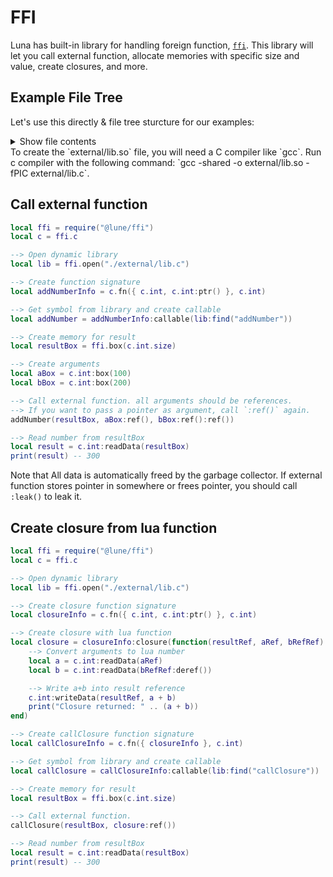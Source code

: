 
# FFI

Luna has built-in library for handling foreign function, [`ffi`](../../api-reference/ffi.md).
This library will let you call external function, allocate memories with specific size and value, create closures, and more.

## Example File Tree

Let's use this directly & file tree sturcture for our examples:

<FileTree>
	<FileTree.Folder name="-" defaultOpen>
		<FileTree.File name="call.luau" />
		<FileTree.File name="closure.luau" />
		<FileTree.Folder name="external" defaultOpen>
			<FileTree.File name="lib.c" />
			<FileTree.File name="lib.so" />
		</FileTree.Folder>
	</FileTree.Folder>
</FileTree>

<details>
<summary>Show file contents</summary>

```c copy filename="external/lib.c"
	int addNumber(int a, int *b) {
		return a + b;
	}

	typedef int(*closure_t)(int, int);
	int callClosure(closure_t closure) {
		int b = 200;
		return closure(100, &b) * 2;
	}
```

</details>

<Callout type="info" emoji="❔">
	To create the `external/lib.so` file, you will need a C compiler like `gcc`. Run c compiler with the following command: `gcc -shared -o external/lib.so -fPIC external/lib.c`.
</Callout>

## Call external function

```lua copy filename="call.luau"
local ffi = require("@lune/ffi")
local c = ffi.c

--> Open dynamic library
local lib = ffi.open("./external/lib.c")

--> Create function signature
local addNumberInfo = c.fn({ c.int, c.int:ptr() }, c.int)

--> Get symbol from library and create callable
local addNumber = addNumberInfo:callable(lib:find("addNumber"))

--> Create memory for result
local resultBox = ffi.box(c.int.size)

--> Create arguments
local aBox = c.int:box(100)
local bBox = c.int:box(200)

--> Call external function. all arguments should be references.
--> If you want to pass a pointer as argument, call `:ref()` again.
addNumber(resultBox, aBox:ref(), bBox:ref():ref())

--> Read number from resultBox
local result = c.int:readData(resultBox)
print(result) -- 300
```

Note that All data is automatically freed by the garbage collector. If external function stores pointer in somewhere or frees pointer, you should call `:leak()` to leak it.

## Create closure from lua function

```lua copy filename="call.luau"
local ffi = require("@lune/ffi")
local c = ffi.c

--> Open dynamic library
local lib = ffi.open("./external/lib.c")

--> Create closure function signature
local closureInfo = c.fn({ c.int, c.int:ptr() }, c.int)

--> Create closure with lua function
local closure = closureInfo:closure(function(resultRef, aRef, bRefRef)
	--> Convert arguments to lua number
	local a = c.int:readData(aRef)
	local b = c.int:readData(bRefRef:deref())

	--> Write a+b into result reference
	c.int:writeData(resultRef, a + b)
	print("Closure returned: " .. (a + b))
end)

--> Create callClosure function signature
local callClosureInfo = c.fn({ closureInfo }, c.int)

--> Get symbol from library and create callable
local callClosure = callClosureInfo:callable(lib:find("callClosure"))

--> Create memory for result
local resultBox = ffi.box(c.int.size)

--> Call external function.
callClosure(resultBox, closure:ref())

--> Read number from resultBox
local result = c.int:readData(resultBox)
print(result) -- 300
```
